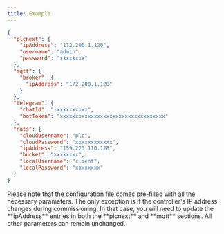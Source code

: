 ```yaml
---
title: Example
---
```


```json
{
  "plcnext": {
    "ipAddress": "172.200.1.120",
    "username": "admin",
    "password": "xxxxxxxx"
  },
  "mqtt": {
    "broker": {
      "ipAddress": "172.200.1.120"
    }
  },
  "telegram": {
    "chatId": "-xxxxxxxxxx",
    "botToken": "xxxxxxxxxxxxxxxxxxxxxxxxxxxxxxxxxx"
  },
  "nats": {
    "cloudUsername": "plc",
    "cloudPassword": "xxxxxxxxxxxx",
    "ipAddress": "159.223.110.128",
    "bucket": "xxxxxxxx",
    "localUsername": "client",
    "localPassword": "xxxxxxxx"
  }
}
```

<Warning>
Please note that the configuration file comes pre-filled with all the necessary parameters. The only exception is if the controller's IP address changes during commissioning. In that case, you will need to update the **ipAddress** entries in both the **plcnext** and **mqtt** sections. All other parameters can remain unchanged.
</Warning>